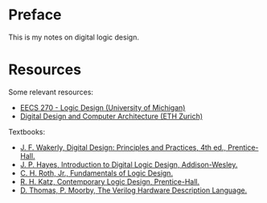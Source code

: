 # Preface {.unnumbered}

This is my notes on digital logic design.


# Resources {.unnumbered}

Some relevant resources:

- [EECS 270 - Logic Design (University of Michigan)](https://www.eecs.umich.edu/courses/eecs270/overview.html)
- [Digital Design and Computer Architecture (ETH Zurich)](https://safari.ethz.ch/ddca/spring2025/doku.php?id=start)

Textbooks:

- [J. F. Wakerly, Digital Design: Principles and Practices,
4th ed., Prentice-Hall.]()
- [J. P. Hayes, Introduction to Digital Logic Design,
Addison-Wesley.]()
- [C. H. Roth, Jr., Fundamentals of Logic Design.]()
- [R. H. Katz, Contemporary Logic Design, Prentice-Hall.]()
- [D. Thomas, P. Moorby, The Verilog Hardware
Description Language.]()